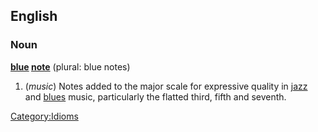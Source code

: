 ==English==
===Noun===
'''[[blue]] [[note]]''' (plural: blue notes)

# (''music'') Notes added to the major scale for expressive quality in [[jazz]] and [[blues]] music, particularly the flatted third, fifth and seventh.

[[Category:Idioms]]